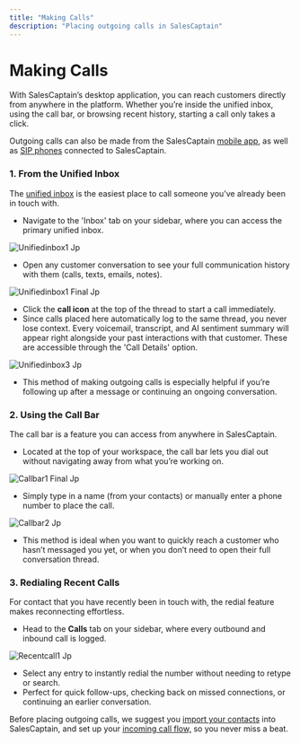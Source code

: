 ```yaml
---
title: "Making Calls"
description: "Placing outgoing calls in SalesCaptain"
---
```


# **Making Calls**

With SalesCaptain’s desktop application, you can reach customers directly from anywhere in the platform. Whether you’re inside the unified inbox, using the call bar, or browsing recent history, starting a call only takes a click.

Outgoing calls can also be made from the SalesCaptain <u>mobile app</u>, as well as <u>SIP phones</u> connected to SalesCaptain. 

### **1. From the Unified Inbox**

The <u>unified inbox</u> is the easiest place to call someone you’ve already been in touch with.

- Navigate to the 'Inbox' tab on your sidebar, where you can access the primary unified inbox.

![Unifiedinbox1 Jp](/images/unifiedinbox1.jpg)

- Open any customer conversation to see your full communication history with them (calls, texts, emails, notes).

![Unifiedinbox1 Final Jp](/images/unifiedinbox1_final.jpg)

- Click the **call icon** at the top of the thread to start a call immediately.
- Since calls placed here automatically log to the same thread, you never lose context. Every voicemail, transcript, and AI sentiment summary will appear right alongside your past interactions with that customer. These are accessible through the 'Call Details' option.

![Unifiedinbox3 Jp](/images/unifiedinbox3.jpg)

- This method of making outgoing calls is especially helpful if you’re following up after a message or continuing an ongoing conversation.

### **2. Using the Call Bar**

The call bar is a feature you can access from anywhere in SalesCaptain.

- Located at the top of your workspace, the call bar lets you dial out without navigating away from what you’re working on.

![Callbar1 Final Jp](/images/callbar1_final.jpg)

- Simply type in a name (from your contacts) or manually enter a phone number to place the call.

![Callbar2 Jp](/images/callbar2.jpg)

- This method is ideal when you want to quickly reach a customer who hasn’t messaged you yet, or when you don’t need to open their full conversation thread.

### **3. Redialing Recent Calls**

For contact that you have recently been in touch with, the redial feature makes reconnecting effortless.

- Head to the **Calls** tab on your sidebar, where every outbound and inbound call is logged.

![Recentcall1 Jp](/images/recentcall1.jpg)

- Select any entry to instantly redial the number without needing to retype or search.
- Perfect for quick follow-ups, checking back on missed connections, or continuing an earlier conversation.

Before placing outgoing calls, we suggest you <u>import your contacts</u> into SalesCaptain, and set up your [<u>incoming call flow,</u>](/Core-Features/Calls/Call-Flows/Creating-Call-Flows) so you never miss a beat.

 